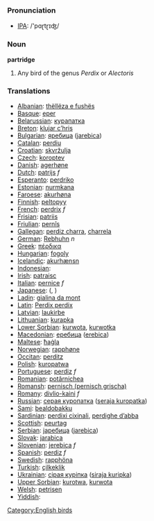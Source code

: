 === Pronunciation ===
*[[w:IPA|IPA]]: /'pɑɽtɽɪʤ/

=== Noun ===
'''partridge'''

# Any bird of the genus ''Perdix'' or ''Alectoris''

=== Translations ===

*[[Albanian]]: [[thëllëza e fushës]]
*[[Basque]]: [[eper]]
*[[Belarussian]]: [[курапатка]]
*[[Breton]]: [[klujar c’hris]]
*[[Bulgarian]]: [[яребица]] ([[jarebica]])
*[[Catalan]]: [[perdiu]]
*[[Croatian]]: [[skvržulja]]
*[[Czech]]: [[koroptev]]
*[[Danish]]: [[agerhøne]]
*[[Dutch]]: [[patrijs]] ''f''
*[[Esperanto]]: [[perdriko]]
*[[Estonian]]: [[nurmkana]]
*[[Faroese]]: [[akurhøna]]
*[[Finnish]]: [[peltopyy]]
*[[French]]: [[perdrix]] ''f''
*[[Frisian]]: [[patriis]]
*[[Friulian]]: [[pernîs]]
*[[Gallegan]]: [[perdiz charra]], [[charrela]]
*[[German]]: [[Rebhuhn]] ''n''
*[[Greek]]: [[πέρδικα]] '' ''
*[[Hungarian]]: [[fogoly]]
*[[Icelandic]]: [[akurhænsn]]
*[[Indonesian]]: [[]]
*[[Irish]]: [[patraisc]]
*[[Italian]]: [[pernice]] ''f''
*[[Japanese]]: [[]] ([[]], )
*[[Ladin]]: [[gialina da mont]]
*[[Latin]]: [[Perdix perdix]] '' ''
*[[Latvian]]: [[laukirbe]]
*[[Lithuanian]]: [[kurapka]]
*[[Lower Sorbian]]: [[kurwota]], [[kurwotka]]
*[[Macedonian]]: [[еребица]] ([[erebica]])
*[[Maltese]]: [[ħaġla]]
*[[Norwegian]]: [[rapphøne]]
*[[Occitan]]: [[perditz]]
*[[Polish]]: [[kuropatwa]] '' ''
*[[Portuguese]]: [[perdiz]] ''f''
*[[Romanian]]: [[potârnichea]]
*[[Romansh]]: [[pernisch (pernisch grischa)]]
*[[Romany]]: [[divlio-kaini]] ''f''
*[[Russian]]: [[серая куропатка]] ([[seraja kuropatka]]) '' ''
*[[Sami]]: [[bealdobakku]]
*[[Sardinian]]: [[perdixi cixinali]], [[perdighe d’abba]]
*[[Scottish]]: [[peurtag]]
*[[Serbian]]: [[jаребица]] ([[jarebica]])
*[[Slovak]]: [[jarabica]]
*[[Slovenian]]: [[jerebica]] ''f''
*[[Spanish]]: [[perdiz]] ''f''
*[[Swedish]]: [[rapphöna]]
*[[Turkish]]: [[çilkeklik]]
*[[Ukrainian]]: [[сiрая курiпка]] ([[siraja kuripka]])
*[[Upper Sorbian]]: [[kurotwa]], [[kurwota]]
*[[Welsh]]: [[petrisen]]
*[[Yiddish]]: [[]]

[[Category:English birds]]